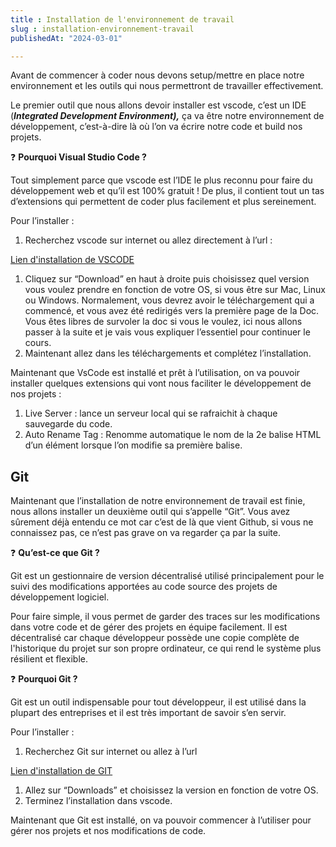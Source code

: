 ```yaml
---
title : Installation de l'environnement de travail
slug : installation-environnement-travail
publishedAt: "2024-03-01"

---
```


Avant de commencer à coder nous devons setup/mettre en place notre environnement et les outils qui nous permettront de travailler effectivement.

Le premier outil que nous allons devoir installer est vscode, c’est un IDE (***Integrated Development Environment),*** ça va être notre environnement de développement, c’est-à-dire là où l’on va écrire notre code et build nos projets.


❓ **Pourquoi Visual Studio Code ?**

Tout simplement parce que vscode est l’IDE le plus reconnu pour faire du développement web et qu’il est 100% gratuit !
De plus, il contient tout un tas d’extensions qui permettent de coder plus facilement et plus sereinement.



Pour l’installer :

1. Recherchez vscode sur internet ou allez directement à l’url :

[Lien d'installation de VSCODE](https://code.visualstudio.com/)

1. Cliquez sur “Download” en haut à droite puis choisissez quel version vous voulez prendre en fonction de votre OS, si vous être sur Mac, Linux ou Windows. Normalement, vous devrez avoir le téléchargement qui a commencé, et vous avez été redirigés vers la première page de la Doc.
Vous êtes libres de survoler la doc si vous le voulez, ici nous allons passer à la suite et je vais vous expliquer l’essentiel pour continuer le cours.
2. Maintenant allez dans les téléchargements et complétez l’installation.

Maintenant que VsCode est installé et prêt à l’utilisation, on va pouvoir installer quelques extensions qui vont nous faciliter le développement de nos projets :

1. Live Server : lance un serveur local qui se rafraichit à chaque sauvegarde du code.
2. Auto Rename Tag : Renomme automatique le nom de la 2e balise HTML d’un élément lorsque l’on modifie sa première balise.

## Git

Maintenant que l’installation de notre environnement de travail est finie, nous allons installer un deuxième outil qui s’appelle “Git”. Vous avez sûrement déjà entendu ce mot car c’est de là que vient Github, si vous ne connaissez pas, ce n’est pas grave on va regarder ça par la suite.


❓ **Qu’est-ce que Git ?**

Git est un gestionnaire de version décentralisé utilisé principalement pour le suivi des modifications apportées au code source des projets de développement logiciel.

Pour faire simple, il vous permet de garder des traces sur les modifications dans votre code et de gérer des projets en équipe facilement.
Il est décentralisé car chaque développeur possède une copie complète de l'historique du projet sur son propre ordinateur, ce qui rend le système plus résilient et flexible.

❓ **Pourquoi Git ?**

Git est un outil indispensable pour tout développeur, il est utilisé dans la plupart des entreprises et il est très important de savoir s’en servir.


Pour l’installer :

1. Recherchez Git sur internet ou allez à l’url

[Lien d'installation de GIT](https://git-scm.com/)

1. Allez sur “Downloads” et choisissez la version en fonction de votre OS.
2. Terminez l’installation dans vscode.


Maintenant que Git est installé, on va pouvoir commencer à l’utiliser pour gérer nos projets et nos modifications de code.
